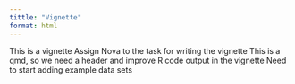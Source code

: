 ---
tittle: "Vignette"
format: html
---

This is a vignette
Assign Nova to the task for writing the vignette
This is a qmd, so we need a header and improve R code output in the vignette
Need to start adding example data sets

